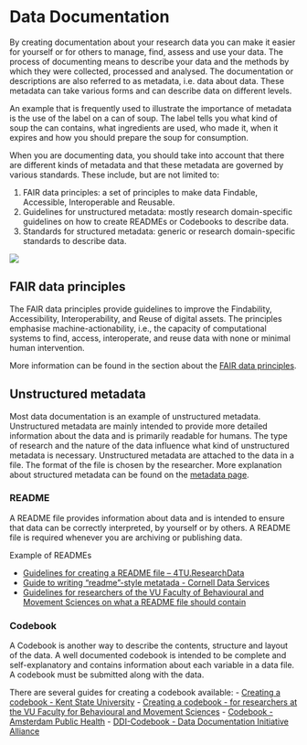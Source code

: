 # Data Documentation
By creating documentation about your research data you can make it easier for yourself or for others to manage, find, assess and use your data. The process of documenting means to describe your data and the methods by which they were collected, processed and analysed. The documentation or descriptions are also referred to as metadata, i.e. data about data. These metadata can take various forms and can describe data on different levels.

An example that is frequently used to illustrate the importance of metadata is the use of the label on a can of soup. The label tells you what kind of soup the can contains, what ingredients are used, who made it, when it expires and how you should prepare the soup for consumption.

When you are documenting data, you should take into account that there are different kinds of metadata and that these metadata are governed by various standards. These include, but are not limited to:

1. FAIR data principles: a set of principles to make data Findable, Accessible, Interoperable and Reusable. 
2. Guidelines for unstructured metadata: mostly research domain-specific guidelines on how to create READMEs or Codebooks to describe data.
3. Standards for structured metadata: generic or research domain-specific standards to describe data.

![](../public/data_documentation.png)

## FAIR data principles
The FAIR data principles provide guidelines to improve the Findability, Accessibility, Interoperability, and Reuse of digital assets. The principles emphasise machine-actionability, i.e., the capacity of computational systems to find, access, interoperate, and reuse data with none or minimal human intervention. 

More information can be found in the section about the [FAIR data principles](./fair-principles.qmd).

## Unstructured metadata
Most data documentation is an example of unstructured metadata. Unstructured metadata are mainly intended to provide more detailed information about the data and is primarily readable for humans. The type of research and the nature of the data influence what kind of unstructured metadata is necessary. Unstructured metadata are attached to the data in a file. The format of the file is chosen by the researcher. More explanation about structured metadata can be found on the [metadata page](./metadata.qmd).

### README
A README file provides information about data and is intended to ensure that data can be correctly interpreted, by yourself or by others. A README file is required whenever you are archiving or publishing data.

Example of READMEs

- [Guidelines for creating a README file – 4TU.ResearchData](https://data.4tu.nl/s/documents/Guidelines_for_creating_a_README_file.pdf)
- [Guide to writing "readme"-style metatada - Cornell Data Services](https://data.research.cornell.edu/data-management/sharing/readme/)
- [Guidelines for researchers of the VU Faculty of Behavioural and Movement Sciences on what a README file should contain](https://fgb-rdm.nl/rdm/archiving/ArchivingGuidelinesFull.html#subsection9)

### Codebook
A Codebook is another way to describe the contents, structure and layout of the data. A well documented codebook is intended to be complete and self-explanatory and contains information about each variable in a data file. A codebook must be submitted along with the data.

There are several guides for creating a codebook available:
- [Creating a codebook - Kent State University](https://libguides.library.kent.edu/SPSS/Codebooks)
- [Creating a codebook - for researchers at the VU Faculty for Behavioural and Movement Sciences](https://fgb-rdm.nl/rdm/documentation/Codebooks.html)
- [Codebook - Amsterdam Public Health](https://aph-qualityhandbook.org/set-up-conduct/methods-data-collection/2-2-quantitative-research/2-2-1-preparation/codebook/)
- [DDI-Codebook - Data Documentation Initiative Alliance](https://ddialliance.org/Specification/DDI-Codebook/)
